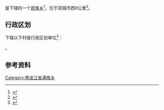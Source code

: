 {{中国乡级行政区
| 总面积 = 9.1平方公里
| 户籍人口 = 19602人
|23/01/82/217/000}}

'''{{PAGENAMEBASE}}'''是{{PRC admin/fullname|23/01/82/217/000|3}}下辖的一个[[民族乡|民族乡]]<ref>{{PRC admin/ref sgc|{{PRC admin/parent|23/01/82/217/000}}}}</ref>，位于双城市西9公里<ref>{{Cite web |url=http://www.chinaquhua.cn/heilongjiang/ |title=同心满族乡 |accessdate=2011-08-25 |archive-date=2011-08-22 |archive-url=https://web.archive.org/web/20110822123644/http://www.chinaquhua.cn/heilongjiang/ |dead-url=yes }}</ref>。

== 行政区划 ==
{{PAGENAMEBASE}}下辖以下村级行政区划单位<ref>{{PRC admin/ref sgc|23/01/82/217/000}}</ref>：

{{PRC admin/children|23/01/82/217/000}}。

== 参考资料 ==
{{reflist}}

{{黑龙江行政区划小作品}}
{{PRC admin/navcat|23/01/82/217/000}}
[[Category:黑龙江省满族乡|Category:黑龙江省满族乡]]